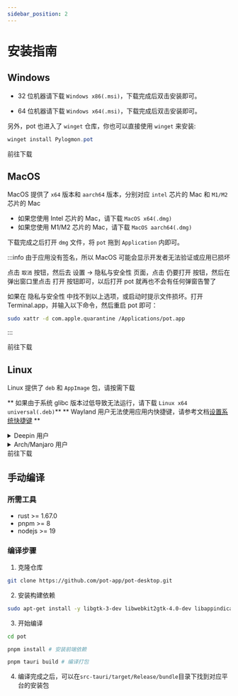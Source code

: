 ```yaml
---
sidebar_position: 2
---
```



# 安装指南

## Windows

- 32 位机器请下载 `Windows x86(.msi)`，下载完成后双击安装即可。

- 64 位机器请下载 `Windows x64(.msi)`，下载完成后双击安装即可。

另外，pot 也进入了 `winget` 仓库，你也可以直接使用 `winget` 来安装:

```powershell
winget install Pylogmon.pot
```

<Link className="button button--primary button--lg" to="/download">
  <div style={{ display: "flex", justifyContent: "space-between" }}>
    <BsDownload style={{ margin: "auto", marginRight: "14px" }} />
    <span>前往下载</span>
  </div>
</Link>

## MacOS

MacOS 提供了 `x64` 版本和 `aarch64` 版本，分别对应 `intel` 芯片的 Mac 和 `M1/M2` 芯片的 Mac

- 如果您使用 Intel 芯片的 Mac，请下载 `MacOS x64(.dmg)`
- 如果您使用 M1/M2 芯片的 Mac，请下载 `MacOS aarch64(.dmg)`

下载完成之后打开 `dmg` 文件，将 `pot` 拖到 `Application` 内即可。

:::info
由于应用没有签名，所以 MacOS 可能会显示开发者无法验证或应用已损坏

点击 `取消` 按钮，然后去 设置 -> 隐私与安全性 页面，点击 仍要打开 按钮，然后在弹出窗口里点击
打开 按钮即可，以后打开 pot 就再也不会有任何弹窗告警了

如果在 隐私与安全性 中找不到以上选项，或启动时提示文件损坏。打开 Terminal.app，并输入以下命令，然后重启 pot 即可：

```bash
sudo xattr -d com.apple.quarantine /Applications/pot.app
```

:::

<Link className="button button--primary button--lg" to="/download">
  <div style={{ display: "flex", justifyContent: "space-between" }}>
    <BsDownload style={{ margin: "auto", marginRight: "14px" }} />
    <span>前往下载</span>
  </div>
</Link>

## Linux

Linux 提供了 `deb` 和 `AppImage` 包，请按需下载

** 如果由于系统 glibc 版本过低导致无法运行，请下载 `Linux x64 universal(.deb)`**
** Wayland 用户无法使用应用内快捷键，请参考文档[设置系统快捷键](/docs/tutorial/config/shortcut_config#使用系统快捷键) **

<details>
  <summary>Deepin 用户</summary>
  <p>pot 已经上架 Deepin 应用商店，可以直接在系统应用商店搜索下载</p>
  <p>
    应用商店版本由由<a href="https://github.com/Lichenkass"> @Lichenkass </a>
    进行维护。
  </p>
</details>
<details>
  <summary>Arch/Manjaro 用户</summary>

1. 前往 [AUR](https://aur.archlinux.org/packages?O=0&K=pot-translation) 查看

使用 aur helper：

```bash
yay -S pot-translation-bin
# or
paru -S pot-translation-bin
```

2. 如果您正在使用 `archlinuxcn` ,可以直接使用 pacman 安装：

```bash
sudo pacman -S pot-translation
```

</details>

<Link className="button button--primary button--lg" to="/download">
  <div style={{ display: "flex", justifyContent: "space-between" }}>
    <BsDownload style={{ margin: "auto", marginRight: "14px" }} />
    <span>前往下载</span>
  </div>
</Link>

## 手动编译

### 所需工具

- rust >= 1.67.0
- pnpm >= 8
- nodejs >= 19

### 编译步骤

1. 克隆仓库

```bash
git clone https://github.com/pot-app/pot-desktop.git
```

2. 安装构建依赖

```bash
sudo apt-get install -y libgtk-3-dev libwebkit2gtk-4.0-dev libappindicator3-dev librsvg2-dev patchelf
```

3. 开始编译

```bash
cd pot

pnpm install # 安装前端依赖

pnpm tauri build # 编译打包
```

4. 编译完成之后，可以在`src-tauri/target/Release/bundle`目录下找到对应平台的安装包
